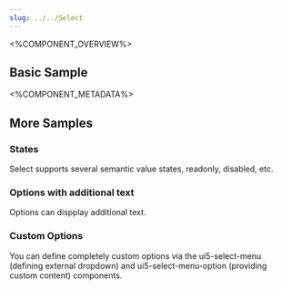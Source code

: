```yaml
---
slug: ../../Select
---
```



<%COMPONENT_OVERVIEW%>

## Basic Sample
<Basic />

<%COMPONENT_METADATA%>

## More Samples

### States
Select supports several semantic value states, readonly, disabled, etc.

<States />


### Options with additional text
Options can dispplay additional text.

<AdditionalText />


### Custom Options
You can define completely custom options via the ui5-select-menu (defining external dropdown)
and ui5-select-menu-option (providing custom content) components.

<CustomOptions />